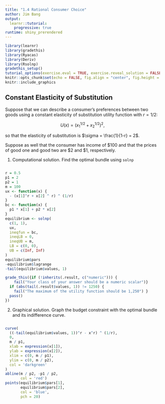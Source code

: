 ```yaml
---
title: "1.4 Rational Consumer Choice"
author: Jim Bang
output: 
  learnr::tutorial:
    progressive: true
runtime: shiny_prerendered
---
```


```r
library(learnr)
library(gradethis)
library(Ryacas)
library(Deriv)
library(Rsolnp)
gradethis_setup()
tutorial_options(exercise.eval = TRUE, exercise.reveal_solution = FALSE)
knitr::opts_chunk$set(echo = FALSE, fig.align = "center", fig.height = 6, fig.width = 6)
knitr::include_graphics
```

## Constant Elasticity of Substitution

Suppose that we can describe a consumer's preferences between two goods using a constant elasticity of substitution utility function with $r = 1/2$: 

$$U(x) = (x_1^{1/2} + x_2^{1/2})^2, $$ 

so that the elasticity of substitution is $\sigma = \frac{1}{1-r} = 2$. 

Suppose as well that the consumer has income of \$100 and that the prices of good one and good two are \$2 and \$1, respectively. 

1. Computational solution. Find the optimal bundle using `solnp`

```r

```

```r
r = 0.5
p1 = 2
p2 = 1
m = 100
ux <- function(x) {
  - (x[1]^r + x[2] ^ r) ^ (1/r)
}
bc <- function(x) {
  p1 * x[1] + p2 * x[2]
}
equilibrium <- solnp(
  c(1, 1),
  ux,
  ineqfun = bc,
  ineqLB = 0,
  ineqUB = m,
  LB = c(0, 0),
  UB = c(Inf, Inf)
)
equilibrium$pars
-equilibrium$lagrange
-tail(equilibrium$values, 1)
```

```r
grade_this({if (!inherits(.result, c("numeric"))) {
    fail("Your class of your answer should be a numeric scalar")}
  if (abs(tail(.result$values, 1)) != 1250) { 
    fail("The maximum of the utility function should be 1,250") }
  pass()
})
```

2. Graphical solution. Graph the budget constraint with the optimal bundle and its indifference curve. 

```r

```

```r
curve(
  ((-tail(equilibrium$values, 1))^r - x^r) ^ (1/r),
  0,
  m / p1,
  xlab = expression(x[1]),
  ylab = expression(x[2]),
  xlim = c(0, m / p1),
  ylim = c(0, m / p2),
  col = 'darkgreen'
)
abline(m / p2, -p1 / p2,
       col = 'red')
points(equilibrium$pars[1],
       equilibrium$pars[2],
       col = 'blue',
       pch = 20)
```

```r

```
